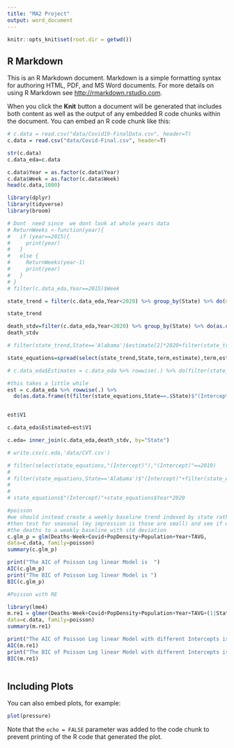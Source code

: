 ---
title: "MA2 Project"
output: word_document
---

```{r setup, include=FALSE}
knitr::opts_knit$set(root.dir = getwd())
```

## R Markdown

This is an R Markdown document. Markdown is a simple formatting syntax for authoring HTML, PDF, and MS Word documents. For more details on using R Markdown see <http://rmarkdown.rstudio.com>.

When you click the **Knit** button a document will be generated that includes both content as well as the output of any embedded R code chunks within the document. You can embed an R code chunk like this:

```{r, include=TRUE, echo=TRUE}
# c.data = read.csv("data/Covid19-FinalData.csv", header=T)
c.data = read.csv("data/Covid-Final.csv", header=T)

str(c.data)
c.data_eda=c.data

c.data$Year = as.factor(c.data$Year)
c.data$Week = as.factor(c.data$Week)
head(c.data,1000)

```

```{r}
library(dplyr)
library(tidyverse)
library(broom)

# Dont  need since  we dont look at whole years data
# ReturnWeeks <-function(year){
#   if (year==2015){
#     print(year)
#   }
#   else {
#     ReturnWeeks(year-1)
#     print(year)
#   }
# }
# filter(c.data_eda,Year==2015)$Week

state_trend = filter(c.data_eda,Year<2020) %>% group_by(State) %>% do(model = lm(Deaths ~ Year, data = .)) %>% rowwise() %>% tidy(model)

state_trend

death_stdv=filter(c.data_eda,Year<2020) %>% group_by(State) %>% do(as.data.frame(t(sd(.$Deaths)))) 
death_stdv

# filter(state_trend,State=='Alabama')$estimate[2]*2020+filter(state_trend,State=='Alabama')$estimate[1]

state_equations=spread(select(state_trend,State,term,estimate),term,estimate)

# c.data_eda$Estimates = c.data_eda %>% rowwise(.) %>% do(filter(state_equations,State==.$State)$"(Intercept)"+filter(state_equations,State==.$State)$Year*.$Year)

#this takes a little while
est = c.data_eda %>% rowwise(.) %>%
  do(as.data.frame(t(filter(state_equations,State==.$State)$"(Intercept)"+filter(state_equations,State==.$State)$Year*.$Year)))


est$V1

c.data_eda$Estimated=est$V1

c.eda= inner_join(c.data_eda,death_stdv, by="State")

# write.csv(c.eda,'data/CVT.csv')

# filter(select(state_equations,"(Intercept)"),"(Intercept)"==2019)
# 
# filter(state_equations,State=='Alabama')$"(Intercept)"+filter(state_equations,State=='Alabama')$Year*2020
# 
# 
# state_equations$"(Intercept)"+state_equations$Year*2020


```


```{r, include=TRUE, echo=TRUE}
#poisson
#we should instead create a weekly baseline trend indexed by state rather then treat each week as 
#then test for seasonal (my impression is those are small) and see if we can just collapse 
#the deaths to a weekly baseline with std deviation
c.glm_p = glm(Deaths~Week+Covid+PopDensity+Population+Year+TAVG,
data=c.data, family=poisson)
summary(c.glm_p)

print("The AIC of Poisson Log linear Model is  ")
AIC(c.glm_p)
print("The BIC of Poisson Log linear Model is ")
BIC(c.glm_p)
```


```{r, include=TRUE, echo=TRUE}
#Poisson with RE

library(lme4)
m.re1 = glmer(Deaths~Week+Covid+PopDensity+Population+Year+TAVG+(1|State),
data=c.data, family=poisson)
summary(m.re1)

print("The AIC of Poisson Log linear Model with different Intercepts is  ")
AIC(m.re1)
print("The BIC of Poisson Log linear Model with different Intercepts is ")
BIC(m.re1)



```

## Including Plots

You can also embed plots, for example:

```{r pressure, echo=FALSE}
plot(pressure)
```

Note that the `echo = FALSE` parameter was added to the code chunk to prevent printing of the R code that generated the plot.

